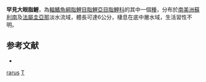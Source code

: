 {{Speciesbox 
| taxon = Tetragonopterus rarus
| status = NE
| status_system = IUCN3.1
| authority = [[Zarske|Zarske]], [[Géry|Géry]] & [[Isbrücker|Isbrücker]], 2004
| synonyms = 
}}
'''罕見大眼脂鯉'''，為[[輻鰭魚綱|輻鰭魚綱]][[脂鯉目|脂鯉目]][[脂鯉亞目|脂鯉亞目]][[脂鯉科|脂鯉科]]的其中一個[[種|種]]，分布於[[南美洲|南美洲]][[蘇利南|蘇利南]]及[[法屬圭亞那|法屬圭亞那]]淡水流域，體長可達6公分，棲息在底中層水域，生活習性不明。

==参考文献==
{{refbegin}}
*{{FishBase_species|genus=Tetragonopterus|species=rarus|year=2014|month=1}}
{{refend}}

{{Taxonbar|from=Q5895357}}

[[Category:大眼脂鯉屬|rarus]]
[[Category:2004年描述的鱼类|T]]

{{魚類小作品}}